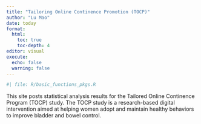 ```yaml
---
title: "Tailoring Online Continence Promotion (TOCP)"
author: "Lu Mao"
date: today
format: 
  html:
    toc: true
    toc-depth: 4
editor: visual
execute:
  echo: false
  warning: false
---
```


```r
#| file: R/basic_functions_pkgs.R
```

This site posts statistical analysis results for the Tailored Online Continence Program (TOCP) study. The TOCP study is  a research-based digital intervention aimed at helping women adopt and maintain healthy behaviors to improve bladder and bowel control.



<!-- The Tailored Online Continence Program (TOCP) is a research-based digital intervention aimed at helping women adopt and maintain healthy behaviors to improve bladder and bowel control. Building upon the **Mind Over Matter: Healthy Bowels, Healthy Bladder (MOM)** framework, TOCP personalizes content and reminders to encourage regular pelvic floor muscle exercises, optimize fluid intake, increase fiber consumption, and promote healthy voiding habits. -->

<!-- Through ongoing research and user feedback, TOCP seeks to enhance engagement and effectiveness by tailoring the program to individual needs. By exploring how personalized messaging and strategies can support these behaviors, we aim to empower participants with tools and knowledge for long-term continence and improved quality of life. -->













